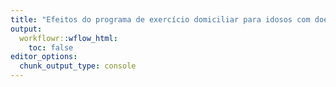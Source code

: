 ```yaml
---
title: "Efeitos do programa de exercício domiciliar para idosos com doença de Alzheimer (AD-HOMEX) nas funções cognitivas e no controle postural: Um ensaio clínico randomizado e controlado"
output:
  workflowr::wflow_html:
    toc: false
editor_options:
  chunk_output_type: console
---
```


